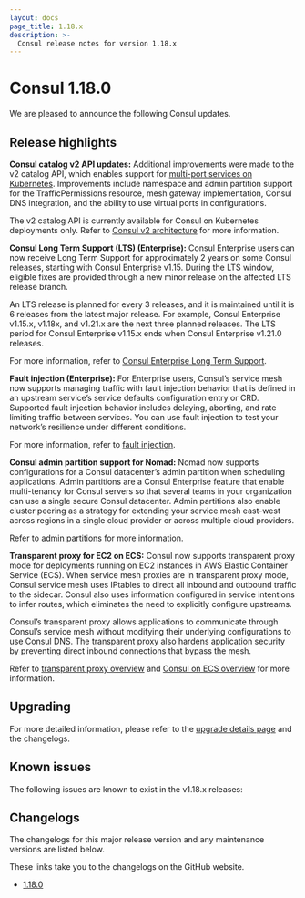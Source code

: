 ```yaml
---
layout: docs
page_title: 1.18.x
description: >-
  Consul release notes for version 1.18.x
---
```


# Consul 1.18.0

We are pleased to announce the following Consul updates.

## Release highlights

**Consul catalog v2 API updates:** Additional improvements were made to the v2 catalog API, which enables support for [multi-port services on Kubernetes](/consul/docs/k8s/multiport). Improvements include namespace and admin partition support for the TrafficPermissions resource, mesh gateway implementation, Consul DNS integration, and the ability to use virtual ports in configurations.

The v2 catalog API is currently available for Consul on Kubernetes deployments only. Refer to [Consul v2 architecture](/consul/docs/architecture/v2) for more information.

**Consul Long Term Support (LTS) (Enterprise):** Consul Enterprise users can now receive Long Term Support for approximately 2 years on some Consul releases, starting with Consul Enterprise v1.15. During the LTS window, eligible fixes are provided through a new minor release on the affected LTS release branch.

An LTS release is planned for every 3 releases, and it is maintained until it is 6 releases from the latest major release. For example, Consul Enterprise v1.15.x, v1.18x, and v1.21.x are the next three planned releases. The LTS period for Consul Enterprise v1.15.x ends when Consul Enterprise v1.21.0 releases.

For more information, refer to [Consul Enterprise Long Term Support](/consul/docs/enterprise/long-term-support).

**Fault injection (Enterprise):** For Enterprise users, Consul’s service mesh now supports managing traffic with fault injection behavior that is defined in an upstream service’s service defaults configuration entry or CRD. Supported fault injection behavior includes delaying, aborting, and rate limiting traffic between services. You can use fault injection to test your network’s resilience under different conditions.

For more information, refer to [fault injection](/consul/docs/manage-traffic/fault-injection).

**Consul admin partition support for Nomad:** Nomad now supports configurations for a Consul datacenter’s admin partition when scheduling applications. Admin partitions are a Consul Enterprise feature that enable multi-tenancy for Consul servers so that several teams in your organization can use a single secure Consul datacenter. Admin partitions also enable cluster peering as a strategy for extending your service mesh east-west across regions in a single cloud provider or across multiple cloud providers.

Refer to [admin partitions](/consul/docs/enterprise/admin-partitions) for more information.

**Transparent proxy for EC2 on ECS:**  Consul now supports transparent proxy mode for deployments running on EC2 instances in AWS Elastic Container Service (ECS). When service mesh proxies are in transparent proxy mode, Consul service mesh uses IPtables to direct all inbound and outbound traffic to the sidecar. Consul also uses information configured in service intentions to infer routes, which eliminates the need to explicitly configure upstreams.

Consul’s transparent proxy allows applications to communicate through Consul’s service mesh without modifying their underlying configurations to use Consul DNS. The transparent proxy also hardens application security by preventing direct inbound connections that bypass the mesh.

Refer to [transparent proxy overview](/consul/docs/k8s/connect/transparent-proxy) and [Consul on ECS overview](/consul/docs/ecs) for more information.

## Upgrading

For more detailed information, please refer to the [upgrade details page](/consul/docs/upgrading/upgrade-specific) and the changelogs.

## Known issues

The following issues are known to exist in the v1.18.x releases:

## Changelogs

The changelogs for this major release version and any maintenance versions are listed below.

<Note> These links take you to the changelogs on the GitHub website. </Note>

- [1.18.0](https://github.com/hashicorp/consul/releases/tag/v1.18.0)
